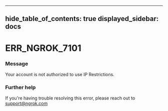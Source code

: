 

---
hide_table_of_contents: true
displayed_sidebar: docs
---


# ERR_NGROK_7101

### Message
Your account is not authorized to use IP Restrictions.

<ErrorDetails />



### Further help
If you're having trouble resolving this error, please reach out to [support@ngrok.com](mailto:support@ngrok.com?subject=Help%20with%20ERR_NGROK_7101)

